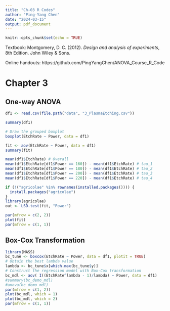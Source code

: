 ```yaml
---
title: "Ch-03 R Codes"
author: "Ping-Yang Chen"
date: "2024-03-15"
output: pdf_document
---
```


```r
knitr::opts_chunk$set(echo = TRUE)
```

Textbook: Montgomery, D. C. (2012). *Design and analysis of experiments*, 8th Edition. John Wiley & Sons.

Online handouts: https://github.com/PingYangChen/ANOVA_Course_R_Code

# Chapter 3

## One-way ANOVA

```r
df1 <- read.csv(file.path("data", "3_PlasmaEtching.csv"))
```


```r
summary(df1)
```



```r
# Draw the grouped boxplot
boxplot(EtchRate ~ Power, data = df1)
```


```r
fit <- aov(EtchRate ~ Power, data = df1)
summary(fit)
```



```r
mean(df1$EtchRate) # Overall
mean(df1$EtchRate[df1$Power == 160]) - mean(df1$EtchRate) # tau_1  
mean(df1$EtchRate[df1$Power == 180]) - mean(df1$EtchRate) # tau_2  
mean(df1$EtchRate[df1$Power == 200]) - mean(df1$EtchRate) # tau_3  
mean(df1$EtchRate[df1$Power == 220]) - mean(df1$EtchRate) # tau_4
```


```r
if (!("agricolae" %in% rownames(installed.packages()))) {
  install.packages("agricolae")  
}
library(agricolae)
out <- LSD.test(fit, "Power")
```

```r
par(mfrow = c(2, 2))
plot(fit)
par(mfrow = c(1, 1))
```



## Box-Cox Transformation

```r
library(MASS)
bc_tune <- boxcox(EtchRate ~ Power, data = df1, plotit = TRUE)
# Obtain the best lambda value
lambda <- bc_tune$x[which.max(bc_tune$y)]
# Construct the regression model with Box-Cox transformation
bc_mdl <- aov( I((EtchRate^lambda - 1)/lambda) ~ Power, data = df1)
#summary(bc_demo_mdl)
#anova(bc_demo_mdl)
par(mfrow = c(1, 2))
plot(bc_mdl, which = 1)
plot(bc_mdl, which = 2)
par(mfrow = c(1, 1))
```






